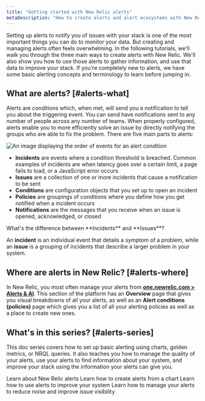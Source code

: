 ```yaml
---
title: "Getting started with New Relic alerts"
metaDescription: "How to create alerts and alert ecosystems with New Relic"
---
```




Setting up alerts to notify you of issues with your stack is one of the most important things you can do to monitor your data. But creating and managing alerts often feels overwhelming. In the following tutorials, we'll walk you through the three main ways to create alerts with New Relic. We'll also show you how to use those alerts to gather information, and use that data to improve your stack. If you're completely new to alerts, we have some basic alerting concepts and terminology to learn before jumping in.

## What are alerts? [#alerts-what]

Alerts are conditions which, when met, will send you a notification to tell you about the triggering event. You can send have notifications sent to any number of people across any number of teams. When properly configured, alerts enable you to more efficiently solve an issue by directly notifying the groups who are able to fix the problem. There are five main parts to alerts:

<img
    title="Alert flow"
    alt="An image displaying the order of events for an alert condition"
    src={alertsFlow}
/>

* **Incidents** are events where a condition threshold is breached. Common examples of incidents are when latency goes over a certain limit, a page fails to load, or a JavaScript error occurs
* **Issues** are a collection of one or more incidents that cause a notification to be sent
* **Conditions** are configuration objects that you set up to open an incident
* **Policies** are groupings of conditions where you define how you get notified when a incident occurs
* **Notifications** are the messages that you receive when an issue is opened, acknowledged, or closed

<Callout variant="tip">
What's the difference between **Incidents** and **Issues**? 

An **incident** is an individual event that details a symptom of a problem, while an **issue** is a grouping of incidents that describe a larger problem in your system.
    </Callout>

## Where are alerts in New Relic? [#alerts-where]

In New Relic, you most often manage your alerts from [**one.newrelic.com > Alerts & AI**](https://one.newrelic.com/alerts-ai). This section of the platform has an **Overview** page that gives you visual breakdowns of all your alerts, as well as an **Alert conditions (policies)** page which gives you a list of all your alerting policies as well as a place to create new ones.

## What's in this series? [#alerts-series]

This doc series covers how to set up basic alerting using charts, golden metrics, or NRQL queries. It also teaches you how to manage the quality of your alerts, use your alerts to find information about your system, and improve your stack using the information your alerts can give you.

<DocTiles>
  <DocTile title='Getting started with New Relic alerts' path="/docs/tutorial-create-alerts/create-new-relic-alerts/" label={{text: "You are here", color: "orange"}}> Learn about New Relic alerts</DocTile>
  <DocTile title='Create alerts from charts' path="/docs/tutorial-create-alerts/create-chart-alerts/"> Learn how to create alerts from a chart</DocTile>
  <DocTile title='Improve your stack with alerts' path="/docs/tutorial-create-alerts/improve-with-alerts/"> Learn how to use alerts to improve your system</DocTile>
  <DocTile title='Manage your alert quality' path="/docs/tutorial-create-alerts/manage-alert-quality/"> Learn how to manage your alerts to reduce noise and improve issue visibility</DocTile>
</DocTiles>